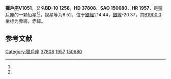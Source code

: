 {{Starbox begin
| name = 獵戶座V1051
}}
{{Starbox observe
| epoch = [[J2000.0|J2000.0]]
| constell = [[獵戶座|獵戶座]]<ref name=SIMBAD>{{cite web
 | url=http://simbad.u-strasbg.fr/simbad/sim-id?Ident=HR+1957
 | title=Pulsating variable Star
 | publisher=Centre de Données astronomiques de Strasbourg
 | work=SIMBAD
 | accessdate=2012-07-13
 | archive-date=2019-07-12
 | archive-url=https://web.archive.org/web/20190712184312/http://simbad.u-strasbg.fr/simbad/sim-id?Ident=HR+1957
 | dead-url=no
 }}</ref><ref name=DATA>{{cite web
 | url=http://vizier.u-strasbg.fr/viz-bin/VizieR-5?-out.add=.&-source=5050&-corr=PK=HR&-out.max=9999&HR=1957
 | title=VizieR Detailed Page
 | accessdate=2012-07-13
 | archive-date=2019-07-16
 | archive-url=https://web.archive.org/web/20190716204939/http://vizier.u-strasbg.fr/viz-bin/VizieR-5?-out.add=.&-source=5050&-corr=PK=HR&-out.max=9999&HR=1957
 | dead-url=no
 }}</ref>
| 星官 = 
| ra = {{RA|5|40|46}}<ref name=SIMBAD /><ref name=DATA />
| dec = {{DEC|-10|24|34}}<ref name=SIMBAD /><ref name=DATA />
| appmag_v = 6.52<ref name=SIMBAD /><ref name=DATA />
}}
{{Starbox character
| class = B9.5IIIpSi4200<ref name=SIMBAD /><ref name=DATA />
| b-v = -0.16<ref name=SIMBAD /><ref name=DATA />
| u-b = -0.48<ref name=SIMBAD /><ref name=DATA />
| r-i = <ref name=SIMBAD /><ref name=DATA />
| variable = 
}}
{{Starbox astrometry
| radial_v = -0.48
| prop_mo_ra = 20
| parallax = 
| p_error = 
}}
{{Starbox catalog
| names =BD-10 1258，[[SAO星表|SAO]] 150680，[[HD星表|HD]] 37808，[[HR星表|HR]] 1957}}
{{Starbox reference |Simbad=HR+1957}}
{{Starbox end}}

'''獵戶座V1051'''，又名'''BD-10 1258'''，'''HD 37808'''、'''SAO 150680'''、'''HR 1957'''，是[[獵戶座|獵戶座]]的一颗恒星<ref name=SIMBAD /><ref name=DATA />，视星等为6.52，位于[[銀道座標系|銀經]]214.44，[[銀道座標系|銀緯]]-20.37，其[[B1900.0|B1900.0]]坐标为赤經{{RA|5|36|3.3}}，赤緯{{DEC|-10|-20.37|40}}。

== 参考文献 ==
{{reflist}}

{{star-stub}}

{{獵戶座恒星}}
[[Category:獵戶座|Category:獵戶座]]
[[Category:HD和HDE天體|37808]]
[[Category:HR天體|1957]]
[[Category:SAO天體|150680]]